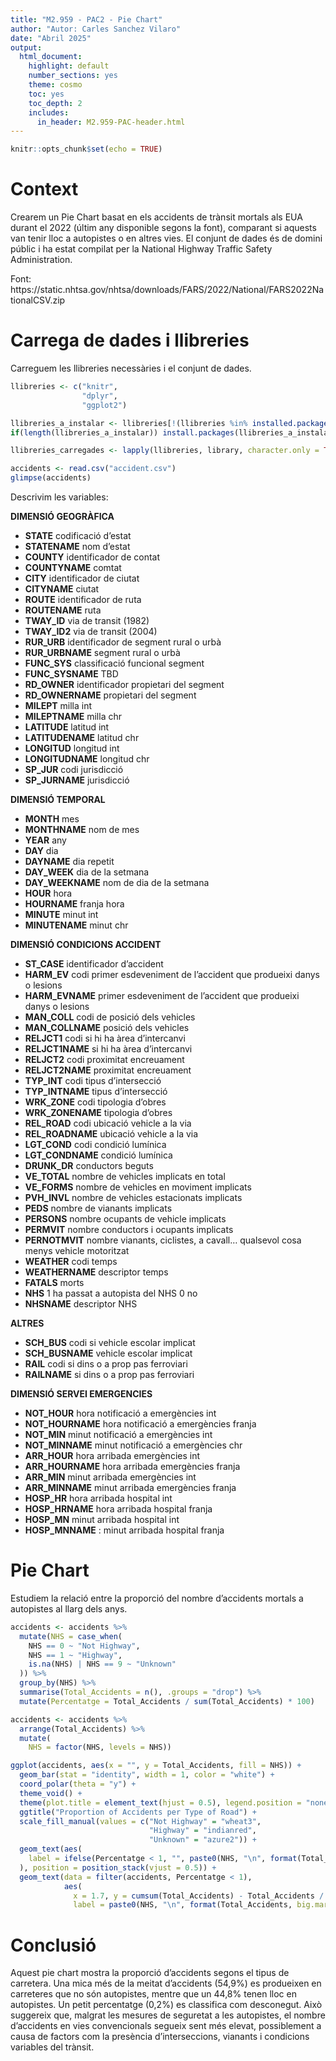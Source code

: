 ---
title: "M2.959 - PAC2 - Pie Chart"
author: "Autor: Carles Sanchez Vilaro"
date: "Abril 2025"
output:
  html_document:
    highlight: default
    number_sections: yes
    theme: cosmo
    toc: yes
    toc_depth: 2
    includes:
      in_header: M2.959-PAC-header.html
---

```{r setup, include=FALSE}
knitr::opts_chunk$set(echo = TRUE)
```

# Context

Crearem un Pie Chart basat en els accidents de trànsit mortals als EUA durant el 2022 (últim any disponible segons la font), comparant si aquests van tenir lloc a autopistes o en altres vies. El conjunt de dades és de domini públic i ha estat compilat per la National Highway Traffic Safety Administration.

Font:
https://static.nhtsa.gov/nhtsa/downloads/FARS/2022/National/FARS2022NationalCSV.zip


# Carrega de dades i llibreries

Carreguem les llibreries necessàries i el conjunt de dades.

```{r message= FALSE, warning=FALSE}
llibreries <- c("knitr",
                "dplyr",
                "ggplot2")

llibreries_a_instalar <- llibreries[!(llibreries %in% installed.packages()[,"Package"])]
if(length(llibreries_a_instalar)) install.packages(llibreries_a_instalar)

llibreries_carregades <- lapply(llibreries, library, character.only = TRUE) 

accidents <- read.csv("accident.csv")
glimpse(accidents)
```

Descrivim les variables:

**DIMENSIÓ GEOGRÀFICA**

+ **STATE** codificació d'estat
+ **STATENAME** nom d'estat
+ **COUNTY** identificador de contat
+ **COUNTYNAME** comtat
+ **CITY** identificador de ciutat
+ **CITYNAME** ciutat
+ **ROUTE**  identificador de ruta
+ **ROUTENAME** ruta
+ **TWAY_ID** via de transit (1982) 
+ **TWAY_ID2** via de transit (2004)
+ **RUR_URB** identificador de segment rural o urbà
+ **RUR_URBNAME** segment rural o urbà
+ **FUNC_SYS** classificació funcional segment
+ **FUNC_SYSNAME** TBD
+ **RD_OWNER** identificador propietari del segment     
+ **RD_OWNERNAME** propietari del segment 
+ **MILEPT** milla int
+ **MILEPTNAME** milla chr
+ **LATITUDE** latitud int    
+ **LATITUDENAME** latitud chr
+ **LONGITUD** longitud int
+ **LONGITUDNAME** longitud chr
+ **SP_JUR** codi jurisdicció
+ **SP_JURNAME** jurisdicció

**DIMENSIÓ TEMPORAL**

+ **MONTH** mes    
+ **MONTHNAME** nom de mes
+ **YEAR** any
+ **DAY** dia         
+ **DAYNAME** dia repetit
+ **DAY_WEEK** dia de la setmana    
+ **DAY_WEEKNAME** nom de dia de la setmana
+ **HOUR** hora
+ **HOURNAME** franja hora
+ **MINUTE** minut int
+ **MINUTENAME** minut chr

**DIMENSIÓ CONDICIONS ACCIDENT**

+ **ST_CASE**  identificador d'accident
+ **HARM_EV** codi primer esdeveniment de l'accident que produeixi danys o lesions
+ **HARM_EVNAME** primer esdeveniment de l'accident que produeixi danys o lesions
+ **MAN_COLL** codi de posició dels vehicles 
+ **MAN_COLLNAME** posició dels vehicles
+ **RELJCT1** codi si hi ha àrea d'intercanvi
+ **RELJCT1NAME**  si hi ha àrea d'intercanvi
+ **RELJCT2** codi proximitat encreuament
+ **RELJCT2NAME** proximitat encreuament
+ **TYP_INT** codi tipus d'intersecció
+ **TYP_INTNAME** tipus d'intersecció
+ **WRK_ZONE** codi tipologia d'obres     
+ **WRK_ZONENAME** tipologia d'obres
+ **REL_ROAD**     codi ubicació vehicle a la via
+ **REL_ROADNAME** ubicació vehicle a la via
+ **LGT_COND**     codi condició lumínica
+ **LGT_CONDNAME** condició lumínica
+ **DRUNK_DR** conductors beguts
+ **VE_TOTAL** nombre de vehicles implicats en total 
+ **VE_FORMS** nombre de vehicles en moviment implicats
+ **PVH_INVL** nombre de vehicles estacionats implicats
+ **PEDS**     nombre de vianants implicats
+ **PERSONS**  nombre ocupants de vehicle implicats
+ **PERMVIT**  nombre conductors i ocupants implicats
+ **PERNOTMVIT** nombre vianants, ciclistes, a cavall... qualsevol cosa menys vehicle motoritzat
+ **WEATHER**     codi temps
+ **WEATHERNAME** descriptor temps
+ **FATALS** morts 
+ **NHS** 1 ha passat a autopista del NHS 0 no
+ **NHSNAME** descriptor  NHS

**ALTRES**

+ **SCH_BUS** codi si vehicle escolar implicat
+ **SCH_BUSNAME** vehicle escolar implicat
+ **RAIL** codi si dins o a prop pas ferroviari
+ **RAILNAME**  si dins o a prop pas ferroviari

**DIMENSIÓ SERVEI EMERGENCIES**

+ **NOT_HOUR** hora notificació a emergències int
+ **NOT_HOURNAME** hora notificació a emergències franja 
+ **NOT_MIN** minut notificació a emergències int
+ **NOT_MINNAME** minut notificació a emergències chr
+ **ARR_HOUR** hora arribada emergències int
+ **ARR_HOURNAME** hora arribada emergències franja
+ **ARR_MIN** minut arribada emergències int
+ **ARR_MINNAME** minut arribada emergències franja 
+ **HOSP_HR** hora arribada hospital int
+ **HOSP_HRNAME** hora arribada hospital franja
+ **HOSP_MN** minut arribada hospital int
+ **HOSP_MNNAME** : minut arribada hospital franja

# Pie Chart

Estudiem la relació entre la proporció del nombre d'accidents mortals a autopistes al llarg dels anys.

```{r}
accidents <- accidents %>%
  mutate(NHS = case_when(
    NHS == 0 ~ "Not Highway",
    NHS == 1 ~ "Highway",
    is.na(NHS) | NHS == 9 ~ "Unknown"
  )) %>%
  group_by(NHS) %>%
  summarise(Total_Accidents = n(), .groups = "drop") %>%
  mutate(Percentatge = Total_Accidents / sum(Total_Accidents) * 100)

accidents <- accidents %>%
  arrange(Total_Accidents) %>%
  mutate(
    NHS = factor(NHS, levels = NHS))

ggplot(accidents, aes(x = "", y = Total_Accidents, fill = NHS)) +
  geom_bar(stat = "identity", width = 1, color = "white") +
  coord_polar(theta = "y") +
  theme_void() +
  theme(plot.title = element_text(hjust = 0.5), legend.position = "none") +
  ggtitle("Proportion of Accidents per Type of Road") +
  scale_fill_manual(values = c("Not Highway" = "wheat3",
                               "Highway" = "indianred",
                               "Unknown" = "azure2")) +
  geom_text(aes(
    label = ifelse(Percentatge < 1, "", paste0(NHS, "\n", format(Total_Accidents, big.mark = ","), " (", round(Percentatge, 1), "%)"))
  ), position = position_stack(vjust = 0.5)) +
  geom_text(data = filter(accidents, Percentatge < 1),
            aes(
              x = 1.7, y = cumsum(Total_Accidents) - Total_Accidents / 2,
              label = paste0(NHS, "\n", format(Total_Accidents, big.mark = ","), " (", round(Percentatge, 1), "%)")))
```

# Conclusió

Aquest pie chart mostra la proporció d'accidents segons el tipus de carretera. Una mica més de la meitat d'accidents (54,9%) es produeixen en carreteres que no són autopistes, mentre que un 44,8% tenen lloc en autopistes. Un petit percentatge (0,2%) es classifica com desconegut. Això suggereix que, malgrat les mesures de seguretat a les autopistes, el nombre d'accidents en vies convencionals segueix sent més elevat, possiblement a causa de factors com la presència d'interseccions, vianants i condicions variables del trànsit.